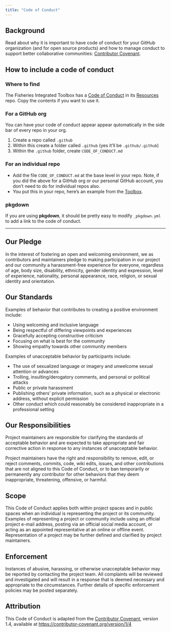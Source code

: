 ```yaml
---
title: "Code of Conduct"
---
```


## Background

Read about why it is important to have code of conduct for your GitHub organization (and for open source products) and how to manage conduct to support better collaborative communities: [Contributor Covenant](https://www.contributor-covenant.org/).

## How to include a code of conduct

### Where to find

The Fisheries Integrated Toolbox has a [Code of Conduct](https://github.com/nmfs-fish-tools/Resources/blob/master/CODE_OF_CONDUCT.md) in its [Resources](https://github.com/nmfs-fish-tools/Resources) repo.  Copy the contents if you want to use it.

### For a GitHub org

You can have your code of conduct appear appear qutomatically in the side bar of every repo in your org.

1. Create a repo called `.github`
2. Within this create a folder called `.github` (yes it'll be `.github/.github`)
3. Within the `.github` folder, create `CODE_OF_CONDUCT.md`

### For an individual repo

* Add the file `CODE_OF_CONDUCT.md` at the base level in your repo. Note, if you did the above for a GitHub org or our personal GitHub account, you don't need to do for individual repos also.
* You put this in your repo, here's an example from the [Toolbox](https://github.com/nmfs-fish-tools/SSMSE).

### pkgdown

If you are using **pkgdown**, it should be pretty easy to modify `_pkgdown.yml` to add a link to the code of conduct.

---

## Our Pledge

In the interest of fostering an open and welcoming environment, we as contributors and maintainers pledge to making participation in our project and our community a harassment-free experience for everyone, regardless of age, body size, disability, ethnicity, gender identity and expression, level of experience, nationality, personal appearance, race, religion, or sexual identity and orientation.

## Our Standards

Examples of behavior that contributes to creating a positive environment include:

* Using welcoming and inclusive language
* Being respectful of differing viewpoints and experiences
* Gracefully accepting constructive criticism
* Focusing on what is best for the community
* Showing empathy towards other community members

Examples of unacceptable behavior by participants include:

* The use of sexualized language or imagery and unwelcome sexual attention or advances
* Trolling, insulting/derogatory comments, and personal or political attacks
* Public or private harassment
* Publishing others' private information, such as a physical or electronic address, without explicit permission
* Other conduct which could reasonably be considered inappropriate in a professional setting

## Our Responsibilities

Project maintainers are responsible for clarifying the standards of acceptable behavior and are expected to take appropriate and fair corrective action in response to any instances of unacceptable behavior.

Project maintainers have the right and responsibility to remove, edit, or reject comments, commits, code, wiki edits, issues, and other contributions that are not aligned to this Code of Conduct, or to ban temporarily or permanently any contributor for other behaviors that they deem inappropriate, threatening, offensive, or harmful.

## Scope

This Code of Conduct applies both within project spaces and in public spaces when an individual is representing the project or its community. Examples of representing a project or community include using an official project e-mail address, posting via an official social media account, or acting as an appointed representative at an online or offline event. Representation of a project may be further defined and clarified by project maintainers.

## Enforcement

Instances of abusive, harassing, or otherwise unacceptable behavior may be reported by contacting the project team. All complaints will be reviewed and investigated and will result in a response that is deemed necessary and appropriate to the circumstances. Further details of specific enforcement policies may be posted separately.

## Attribution

This Code of Conduct is adapted from the [Contributor Covenant][homepage], version 1.4, available at [https://contributor-covenant.org/version/1/4][version]

[homepage]: https://contributor-covenant.org
[version]: https://contributor-covenant.org/version/1/4/
